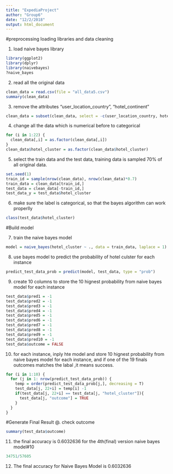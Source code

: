 ```yaml
---
title: "ExpediaProject"
author: "Group6"
date: "12/2/2018"
output: html_document
---
```

#preprocessing loading libraries and data cleaning

@. load naive bayes library
```r
library(ggplot2)
library(dplyr)
library(naivebayes)
?naive_bayes
```
@. read all the original data 
```r
clean_data = read.csv(file = "all_data5.csv")
summary(clean_data)
```
@. remove the attributes "user_location_country", "hotel_continent"
```r
clean_data = subset(clean_data, select = -c(user_location_country, hotel_continent))
```
@. change all the data which is numerical before to categorical 
```r
for (i in 1:22) {
  clean_data[,i] = as.factor(clean_data[,i])
}
clean_data$hotel_cluster = as.factor(clean_data$hotel_cluster)
```
@. select the train data and the test data, training data is sampled 70% of all original data.
```r
set.seed(1)
train_id = sample(nrow(clean_data), nrow(clean_data)*0.7)
train_data = clean_data[train_id,]
test_data = clean_data[-train_id,]
test_data_y = test_data$hotel_cluster
```
@. make sure the label is categorical, so that the bayes algorithm can work properlly
```r
class(test_data$hotel_cluster)
```

#Build model

@. train the naive bayes model
```r
model = naive_bayes(hotel_cluster ~ ., data = train_data, laplace = 1)
```
@. use bayes model to predict the probability of hotel culster for each instance 
```r
predict_test_data_prob = predict(model, test_data, type = "prob")
```
@. create 10 columns to store the 10 hignest probability from naive bayes model for each instance
```r
test_data$pred1 = -1
test_data$pred2 = -1
test_data$pred3 = -1
test_data$pred4 = -1
test_data$pred5 = -1
test_data$pred6 = -1
test_data$pred7 = -1
test_data$pred8 = -1
test_data$pred9 = -1
test_data$pred10 = -1
test_data$outcome = FALSE
```
@. for each instance, inply hte model and store 10 hignest probability
from naive bayes model for each instance, and if one of the 19 finals 
outcomes matches the labal ,it means success.
```r
for (i in 1:10) {
  for (j in 1: nrow(predict_test_data_prob)) {
    temp = order(predict_test_data_prob[j,], decreasing = T)
    test_data[j, 22+i] = temp[i] -1
    if(test_data[j, 22+i] == test_data[j, "hotel_cluster"]){
      test_data[j, "outcome"] = TRUE
    }
  }
}
```

#Generate Final Result
@. check outcome
```r
summary(test_data$outcome)
```
@. the final accuracy is 0.6032636 for the 4th(final) version naive bayes model#10  
```r
34751/57605
```
@. The final accuracy for Naive Bayes Model is 0.6032636